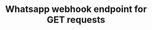 ---
title: 'Whatsapp webhook endpoint for GET requests'
openapi: 'GET /api/v1/{persona}/integrations/whatsapp/{userId}/{integrationId}/webhook'
---